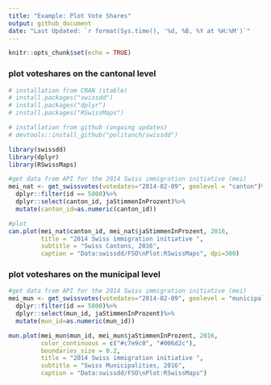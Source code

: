 ```yaml
---
title: "Example: Plot Vote Shares"
output: github_document 
date: "Last Updated: `r format(Sys.time(), '%d, %B, %Y at %H:%M')`"
---
```


```r
knitr::opts_chunk$set(echo = TRUE)
```


### plot voteshares on the cantonal level
```r
# installation from CRAN (stable)
# install.packages("swissdd")
# install.packages("dplyr")
# install.packages("RSwissMaps")

# installation from github (ongoing updates)
# devtools::install_github("politanch/swissdd")

library(swissdd)
library(dplyr)
library(RSwissMaps)

#get data from API for the 2014 Swiss immigration initiative (mei)
mei_nat <- get_swissvotes(votedates="2014-02-09", geolevel = "canton")%>%
  dplyr::filter(id == 5800)%>%
  dplyr::select(canton_id, jaStimmenInProzent)%>%
  mutate(canton_id=as.numeric(canton_id))

#plot
can.plot(mei_nat$canton_id, mei_nat$jaStimmenInProzent, 2016,
         title = "2014 Swiss immigration initiative ",
         subtitle = "Swiss Cantons, 2016", 
         caption = "Data:swissdd/FSO\nPlot:RSwissMaps", dpi=300)
```


### plot voteshares on the municipal level

```r
#get data from API for the 2014 Swiss immigration initiative (mei)
mei_mun <- get_swissvotes(votedates="2014-02-09", geolevel = "municipality")%>%
  dplyr::filter(id == 5800)%>%
  dplyr::select(mun_id, jaStimmenInProzent)%>%
  mutate(mun_id=as.numeric(mun_id))

mun.plot(mei_mun$mun_id, mei_mun$jaStimmenInProzent, 2016,
         color_continuous = c("#c7e9c0", "#006d2c"),
         boundaries_size = 0.2,
         title = "2014 Swiss immigration initiative ",
         subtitle = "Swiss Municipalities, 2016", 
         caption = "Data:swissdd/FSO\nPlot:RSwissMaps")
```

